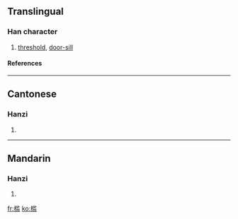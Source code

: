 {{see|檻}}

==Translingual==
===Han character===
{{Han char|rn=75|rad=木|as=10|sn=14|four=|canj=木中戈廿 (DLIT)}}
# [[threshold]], [[door-sill]]
====References====
{{Han ref|kx=0546.251|hdz=21263.150|uh=69DB|ud=27099}}

----
==Cantonese==
===Hanzi===
{{yue-hanzi|jyut=|y=haam5, laam6}}
# {{defn|Cantonese}}

----
==Mandarin==
===Hanzi===
{{cmn-hanzi|tra=檻|pin=[[jiàn]] ([[jian4]])|wg=chien<sup>4</sup>}}
# {{defn|Mandarin}}

[[fr:槛]]
[[ko:槛]]